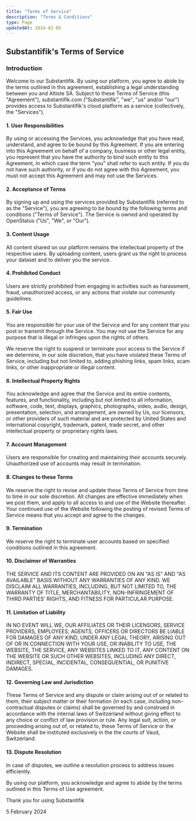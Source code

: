 ```yaml
---
title: "Terms of Service"
description: "Terms & Conditions"
type: Page
updatedAt: 2024-02-05
---
```


## Substantifik's Terms of Service

### Introduction
Welcome to our Substantifik. By using our platform, you agree to abide by the terms outlined in this agreement, establishing a legal understanding between you and Altiste SA. Subject to these Terms of Service (this "Agreement"), substantifik.com ("Substantifik", "we", "us" and/or "our") provides access to Substantifik's cloud platform as a service (collectively, the "Services").

#### 1. User Responsibilities
By using or accessing the Services, you acknowledge that you have read, understand, and agree to be bound by this Agreement.
If you are entering into this Agreement on behalf of a company, business or other legal entity, you represent that you have the authority to bind such entity to this Agreement, in which case the term "you" shall refer to such entity. If you do not have such authority, or if you do not agree with this Agreement, you must not accept this Agreement and may not use the Services.

#### 2. Acceptance of Terms
By signing up and using the services provided by Substantifik (referred to as the "Service"), you are agreeing to be bound by the following terms and conditions ("Terms of Service"). The Service is owned and operated by OpenStatus ("Us", "We", or "Our").

#### 3. Content Usage
All content shared on our platform remains the intellectual property of the respective users. By uploading content, users grant us the right to process your dataset and to deliver you the service.

#### 4. Prohibited Conduct
Users are strictly prohibited from engaging in activities such as harassment, fraud, unauthorized access, or any actions that violate our community guidelines.

#### 5. Fair Use
You are responsible for your use of the Service and for any content that you post or transmit through the Service. You may not use the Service for any purpose that is illegal or infringes upon the rights of others.

We reserve the right to suspend or terminate your access to the Service if we determine, in our sole discretion, that you have violated these Terms of Service, including but not limited to, adding phishing links, spam links, scam links, or other inappropriate or illegal content.

#### 6. Intellectual Property Rights
You acknowledge and agree that the Service and its entire contents, features, and functionality, including but not limited to all information, software, code, text, displays, graphics, photographs, video, audio, design, presentation, selection, and arrangement, are owned by Us, our licensors, or other providers of such material and are protected by United States and international copyright, trademark, patent, trade secret, and other intellectual property or proprietary rights laws.

#### 7. Account Management
Users are responsible for creating and maintaining their accounts securely. Unauthorized use of accounts may result in termination.

#### 8. Changes to these Terms
We reserve the right to revise and update these Terms of Service from time to time in our sole discretion. All changes are effective immediately when we post them, and apply to all access to and use of the Website thereafter. Your continued use of the Website following the posting of revised Terms of Service means that you accept and agree to the changes.

#### 9. Termination
We reserve the right to terminate user accounts based on specified conditions outlined in this agreement.

#### 10. Disclaimer of Warranties
THE SERVICE AND ITS CONTENT ARE PROVIDED ON AN "AS IS" AND "AS AVAILABLE" BASIS WITHOUT ANY WARRANTIES OF ANY KIND. WE DISCLAIM ALL WARRANTIES, INCLUDING, BUT NOT LIMITED TO, THE WARRANTY OF TITLE, MERCHANTABILITY, NON-INFRINGEMENT OF THIRD PARTIES’ RIGHTS, AND FITNESS FOR PARTICULAR PURPOSE.

#### 11. Limitation of Liability
IN NO EVENT WILL WE, OUR AFFILIATES OR THEIR LICENSORS, SERVICE PROVIDERS, EMPLOYEES, AGENTS, OFFICERS OR DIRECTORS BE LIABLE FOR DAMAGES OF ANY KIND, UNDER ANY LEGAL THEORY, ARISING OUT OF OR IN CONNECTION WITH YOUR USE, OR INABILITY TO USE, THE WEBSITE, THE SERVICE, ANY WEBSITES LINKED TO IT, ANY CONTENT ON THE WEBSITE OR SUCH OTHER WEBSITES, INCLUDING ANY DIRECT, INDIRECT, SPECIAL, INCIDENTAL, CONSEQUENTIAL, OR PUNITIVE DAMAGES.

#### 12. Governing Law and Jurisdiction
These Terms of Service and any dispute or claim arising out of or related to them, their subject matter or their formation (in each case, including non-contractual disputes or claims) shall be governed by and construed in accordance with the internal laws of Switzerland without giving effect to any choice or conflict of law provision or rule. Any legal suit, action, or proceeding arising out of, or related to, these Terms of Service or the Website shall be instituted exclusively in the the courts of Vaud, Switzerland.

#### 13. Dispute Resolution
In case of disputes, we outline a resolution process to address issues efficiently.

By using our platform, you acknowledge and agree to abide by the terms outlined in this Terms of Use agreement.

Thank you for using Substantifik

5 February 2024

